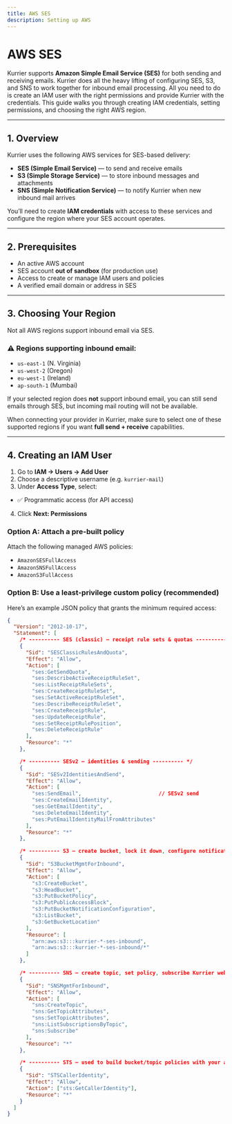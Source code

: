 ```yaml
---
title: AWS SES
description: Setting up AWS
---
```


# AWS SES

Kurrier supports **Amazon Simple Email Service (SES)** for both sending and receiving emails. Kurrier does all the heavy lifting of configuring SES, S3, and SNS to work together for inbound email processing. All you need to do is create an IAM user with the right permissions and provide Kurrier with the credentials.
This guide walks you through creating IAM credentials, setting permissions, and choosing the right AWS region.

---

## 1. Overview

Kurrier uses the following AWS services for SES-based delivery:

- **SES (Simple Email Service)** — to send and receive emails
- **S3 (Simple Storage Service)** — to store inbound messages and attachments
- **SNS (Simple Notification Service)** — to notify Kurrier when new inbound mail arrives

You’ll need to create **IAM credentials** with access to these services and configure the region where your SES account operates.

---

## 2. Prerequisites

- An active AWS account
- SES account **out of sandbox** (for production use)
- Access to create or manage IAM users and policies
- A verified email domain or address in SES

---

## 3. Choosing Your Region

Not all AWS regions support inbound email via SES.

### ⚠️ Regions supporting inbound email:
- `us-east-1` (N. Virginia)
- `us-west-2` (Oregon)
- `eu-west-1` (Ireland)
- `ap-south-1` (Mumbai)

If your selected region does **not** support inbound email, you can still send emails through SES, but incoming mail routing will not be available.

When connecting your provider in Kurrier, make sure to select one of these supported regions if you want **full send + receive** capabilities.

---

## 4. Creating an IAM User

1. Go to **IAM → Users → Add User**
2. Choose a descriptive username (e.g. `kurrier-mail`)
3. Under **Access Type**, select:
- ✅ Programmatic access (for API access)
4. Click **Next: Permissions**

### Option A: Attach a pre-built policy
Attach the following managed AWS policies:
- `AmazonSESFullAccess`
- `AmazonSNSFullAccess`
- `AmazonS3FullAccess`

### Option B: Use a least-privilege custom policy (recommended)
Here’s an example JSON policy that grants the minimum required access:

```json
{
  "Version": "2012-10-17",
  "Statement": [
    /* ---------- SES (classic) – receipt rule sets & quotas ---------- */
    {
      "Sid": "SESClassicRulesAndQuota",
      "Effect": "Allow",
      "Action": [
        "ses:GetSendQuota",
        "ses:DescribeActiveReceiptRuleSet",
        "ses:ListReceiptRuleSets",
        "ses:CreateReceiptRuleSet",
        "ses:SetActiveReceiptRuleSet",
        "ses:DescribeReceiptRuleSet",
        "ses:CreateReceiptRule",
        "ses:UpdateReceiptRule",
        "ses:SetReceiptRulePosition",
        "ses:DeleteReceiptRule"
      ],
      "Resource": "*"
    },

    /* ---------- SESv2 – identities & sending ---------- */
    {
      "Sid": "SESv2IdentitiesAndSend",
      "Effect": "Allow",
      "Action": [
        "ses:SendEmail",                         // SESv2 send
        "ses:CreateEmailIdentity",
        "ses:GetEmailIdentity",
        "ses:DeleteEmailIdentity",
        "ses:PutEmailIdentityMailFromAttributes"
      ],
      "Resource": "*"
    },

    /* ---------- S3 – create bucket, lock it down, configure notifications ---------- */
    {
      "Sid": "S3BucketMgmtForInbound",
      "Effect": "Allow",
      "Action": [
        "s3:CreateBucket",
        "s3:HeadBucket",
        "s3:PutBucketPolicy",
        "s3:PutPublicAccessBlock",
        "s3:PutBucketNotificationConfiguration",
        "s3:ListBucket",
        "s3:GetBucketLocation"
      ],
      "Resource": [
        "arn:aws:s3:::kurrier-*-ses-inbound",
        "arn:aws:s3:::kurrier-*-ses-inbound/*"
      ]
    },

    /* ---------- SNS – create topic, set policy, subscribe Kurrier webhook ---------- */
    {
      "Sid": "SNSMgmtForInbound",
      "Effect": "Allow",
      "Action": [
        "sns:CreateTopic",
        "sns:GetTopicAttributes",
        "sns:SetTopicAttributes",
        "sns:ListSubscriptionsByTopic",
        "sns:Subscribe"
      ],
      "Resource": "*"
    },

    /* ---------- STS – used to build bucket/topic policies with your account id ---------- */
    {
      "Sid": "STSCallerIdentity",
      "Effect": "Allow",
      "Action": ["sts:GetCallerIdentity"],
      "Resource": "*"
    }
  ]
}

